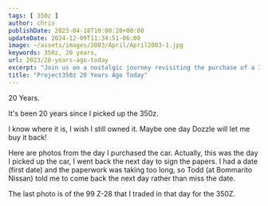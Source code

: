 ```yaml
---
tags: [ 350z ]
author: chris
publishDate: 2023-04-18T10:00:20+00:00
updateDate: 2024-12-09T11:34:51-06:00
image: ~/assets/images/2003/April/April2003-1.jpg
keywords: 350z, 20 years,
url: 2023/20-years-ago-today
excerpt: "Join us on a nostalgic journey revisiting the purchase of a 350z 20 years ago, paired with vivid photos and memories."
title: "Project350z 20 Years Ago Today"
---
```


20 Years.

It's been 20 years since I picked up the 350z.

I know where it is, I wish I still owned it. Maybe one day Dozzle will let me buy it back!

Here are photos from the day I purchased the car. Actually, this was the day I picked up the car, I went back the next day to sign the papers. I had a date (first date) and the paperwork was taking too long, so Todd (at Bommarito Nissan) told me to come back the next day rather than miss the date.

The last photo is of the 99 Z-28 that I traded in that day for the 350Z.

<WindImage 
  src="/src/assets/images/2003/April/April2003-1.jpg" 
  alt="2003 Nissan 350Z at Pickup" 
  title="2003 Nissan 350Z at Pickup" 
  width={600} 
  height={400} 
  layout="responsive" 
/>
<WindImage 
  src="/src/assets/images/2003/April/April2003-2.jpg" 
  alt="2003 Nissan 350Z at Pickup" 
  title="2003 Nissan 350Z at Pickup" 
  width={600} 
  height={400} 
  layout="responsive" 
/>
<WindImage 
  src="/src/assets/images/2003/April/April2003-3.jpg" 
  alt="2003 Nissan 350Z at Pickup window sticker" 
  title="2003 Nissan 350Z at Pickup window sticker" 
  width={600} 
  height={400} 
  layout="responsive" 
/>
<WindImage 
  src="/src/assets/images/2003/April/April2003-4.jpg" 
  alt="2003 Nissan 350Z at Pickup getting washed" 
  title="2003 Nissan 350Z at Pickup getting washed" 
  width={600} 
  height={400} 
  layout="responsive" 
/>
<WindImage 
  src="/src/assets/images/2003/April/April2003-5.jpg" 
  alt="2003 Nissan 350Z at Bommarito Nissan Hazelwood" 
  title="2003 Nissan 350Z at Bommarito Nissan Hazelwood" 
  width={600} 
  height={400} 
  layout="responsive" 
/>
<WindImage 
  src="/src/assets/images/2003/April/April2003-6.jpg" 
  alt="2003 Nissan 350Z from right rear" 
  title="2003 Nissan 350Z from right rear" 
  width={600} 
  height={400} 
  layout="responsive" 
/>
<WindImage 
  src="/src/assets/images/2003/April/April2003-7.jpg" 
  alt="2003 Nissan 350Z at Pickup with my 1999 Z-28 in the background" 
  title="2003 Nissan 350Z at Pickup with my 1999 Z-28 in the background" 
  width={600} 
  height={400} 
  layout="responsive" 
/>

